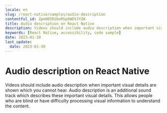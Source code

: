 ```yaml
---
locale: en
slug: /react-native/samples/audio-description
contentful_id: Zpm00IR2boMSp0WDVJYZW
title: Audio description on React Native
description: Videos should include audio description when important visual details are shown which you cannot hear.
keywords: [React Native, accessibility, code sample]
date: 2023-01-30
last_update:
  date: 2023-01-30
---
```


# Audio description on React Native

Videos should include audio description when important visual details are shown which you cannot hear. Audio description is an additional sound track which describes these important visual details. This allows people who are blind or have difficulty processing visual information to understand the content.

<CodeSample id="media-audio-description" platform="react-native" locale="en"/>
